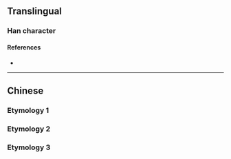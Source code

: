 {{character info/new}}
{{also|呂}}
==Translingual==

===Han character===
{{Han char|rn=30|rad=口|as=03|sn=6|four=|canj=RR|ids=⿱口口}}

====References====
* {{Han ref|kx=0177.021|hdz=10577.120|uh=5415}}

----

==Chinese==
===Etymology 1===
{{zh-see|呂}}
===Etymology 2===
{{zh-see|旅|ss}}
===Etymology 3===
{{zh-see|膂|ss}}